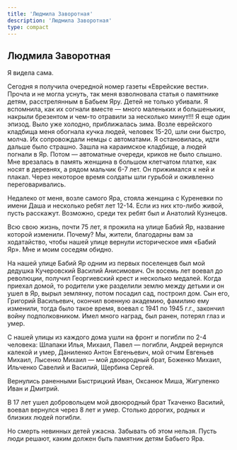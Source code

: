 ```yaml
---
title: 'Людмила Заворотная'
description: 'Людмила Заворотная'
type: compact
---
```


## Людмила Заворотная

Я видела сама.

Сегодня я получила очередной номер газеты «Еврейские вести». Прочла и не могла
уснуть, так меня взволновала статья о памятнике детям, расстрелянным в Бабьем
Яру. Детей не только убивали. Я вспомнила, как их согнали вместе — много
маленьких и большеньких, накрыли брезентом и чем-то отравили за несколько
минут!!! Я еще один эпизод. Выло уже холодно, приближалась зима. Возле
еврейского кладбища меня обогнала кучка людей, человек 15-20, шли они быстро,
молча. Их сопровождали немцы с автоматами. Я остановилась, идти дальше было
страшно. Зашла на караимское кладбище, а людей погнали в Яр. Потом — автоматные
очереди, криков не было слышно. Мне врезалась в память женщина в большом
клетчатом платке, как носят в деревнях, а рядом мальчик 6-7 лет. Он прижимался к
ней и плакал. Через некоторое время солдаты шли гурьбой и оживленно
переговаривались.

Недалеко от меня, возле самого Яра, стояла женщина с Куреневки по имени Даша и
несколько ребят лет 12-14. Если из них кто-либо живой, пусть расскажут.
Возможно, среди тех ребят был и Анатолий Кузнецов.

Всю свою жизнь, почти 75 лет, я прожила на улице Бабий Яр, название которой
изменили. Почему? Мы, жители, благодарны вам за ходатайство, чтобы нашей улице
вернули историческое имя «Бабий Яр». Мне и моим соседям обидно.

На нашей улице Бабий Яр одним из первых поселенцев был мой дедушка Кучеровский
Василий Анисимович. Он восемь лет воевал до революции, получил Георгиевский
крест и несколько медалей. Когда приехал домой, то родители уже разделили землю
между детьми и он ушел в Яр, вырыл землянку, потом посадил сад, построил дом.
Сын его, Григорий Васильевич, окончил военную академию, фамилию ему изменили,
тогда было такое время, воевал с 1941 по 1945 г.г., закончил войну
подполковником. Имел много наград, был ранен, потерял глаз и умер.

С нашей улицы из каждого дома ушли на фронт и погибли по 2-4 человека: Шлапаки
Илья, Михаил, Павел — погибли, Андрей вернулся калекой и умер, Даниленко Антон
Евгеньевич, мой отчим Евгеньев Михаил, Лысенко Михаил — мой двоюродный брат,
Боженко Михаил, Ильченко Савелий и Василий, Щербина Сергей.

Вернулись раненными Быстрицкий Иван, Оксанюк Миша, Жигуленко Иван и Дмитрий.

В 17 лет ушел добровольцем мой двоюродный брат Ткаченко Василий, воевал вернулся
через 8 лет и умер. Столько дорогих, родных и близких людей погибли.

Но смерть невинных детей ужасна. Забывать об этом нельзя. Пусть люди решают,
каким должен быть памятник детям Бабьего Яра.
